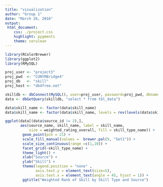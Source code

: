 ```yaml
---
title: "visualization"
author: "Group 1"
date: "March 26, 2016"
output:
 html_document:
    css: ./project.css
    highlight: pygments
    theme: cerulean
---
```

```r
library(RColorBrewer)
library(ggplot2)
library(RMySQL)

proj_user <- "project3"
proj_pwd  <- "CUNYRBridge4"
proj_db   <- "skill"
proj_host <- "db4free.net"

```

```r

skilldb <- dbConnect(MySQL(), user=proj_user, password=proj_pwd, dbname=proj_db, host=proj_host)
data <- dbGetQuery(skilldb, "select * from tbl_data")

data$skill_name <- factor(data$skill_name)
data$skill_name <- factor(data$skill_name, levels = rev(levels(data$skill_name)))

ggplot(data[(data$source_id != 2),], 
       aes(source_name, skill_name, label = skill_name, 
           size = weighted_rating_overall, fill = skill_type_name)) + 
        geom_point(pch = 21) +
        scale_fill_manual(values =  brewer.pal(9, "Set1")) + 
        scale_size_continuous(range =c(1,10)) + 
        facet_grid(~skill_type_name) + 
        theme_light() +
        xlab("Source") + 
        ylab("Skill") + 
        theme(legend.position = "none" , 
              axis.text.y = element_text(size=5), 
              axis.text.x = element_text(angle = 45, hjust = 1)) +
        ggtitle("Weighted Rank of Skill by Skill Type and Source")
```
